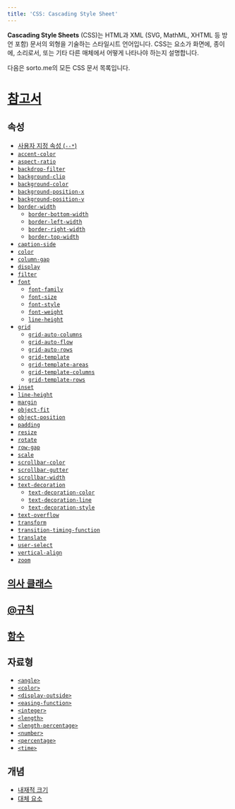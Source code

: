 ```yaml
---
title: 'CSS: Cascading Style Sheet'
---
```


**Cascading Style Sheets** (CSS)는 HTML과 XML (SVG, MathML, XHTML 등 방언 포함) 문서의 외형을 기술하는 스타일시트 언어입니다. CSS는 요소가 화면에, 종이에, 소리로서, 또는 기타 다른 매체에서 어떻게 나타나야 하는지 설명합니다.

다음은 sorto.me의 모든 CSS 문서 목록입니다.

# [참고서](./CSS/Reference)

## 속성

- [사용자 지정 속성 (`--*`)](./CSS/--*)
- [`accent-color`](./CSS/accent-color)
- [`aspect-ratio`](./CSS/aspect-ratio)
- [`backdrop-filter`](./CSS/backdrop-filter)
- [`background-clip`](./CSS/background-clip)
- [`background-color`](./CSS/background-color)
- [`background-position-x`](./CSS/background-position-x)
- [`background-position-y`](./CSS/background-position-y)
- [`border-width`](./CSS/border-width)
  - [`border-bottom-width`](./CSS/border-bottom-width)
  - [`border-left-width`](./CSS/border-left-width)
  - [`border-right-width`](./CSS/border-right-width)
  - [`border-top-width`](./CSS/border-top-width)
- [`caption-side`](./CSS/caption-side)
- [`color`](./CSS/color)
- [`column-gap`](./CSS/column-gap)
- [`display`](./CSS/display)
- [`filter`](./CSS/filter)
- [`font`](./CSS/font)
  - [`font-family`](./CSS/font-family)
  - [`font-size`](./CSS/font-size)
  - [`font-style`](./CSS/font-style)
  - [`font-weight`](./CSS/font-weight)
  - [`line-height`](./CSS/line-height)
- [`grid`](./CSS/grid)
  - [`grid-auto-columns`](./CSS/grid-auto-columns)
  - [`grid-auto-flow`](./CSS/grid-auto-flow)
  - [`grid-auto-rows`](./CSS/grid-auto-rows)
  - [`grid-template`](./CSS/grid-template)
  - [`grid-template-areas`](./CSS/grid-template-areas)
  - [`grid-template-columns`](./CSS/grid-template-columns)
  - [`grid-template-rows`](./CSS/grid-template-rows)
- [`inset`](./CSS/inset)
- [`line-height`](./CSS/line-height)
- [`margin`](./CSS/margin)
- [`object-fit`](./CSS/object-fit)
- [`object-position`](./CSS/object-position)
- [`padding`](./CSS/padding)
- [`resize`](./CSS/resize)
- [`rotate`](./CSS/rotate)
- [`row-gap`](./CSS/row-gap)
- [`scale`](./CSS/scale)
- [`scrollbar-color`](./CSS/scrollbar-color)
- [`scrollbar-gutter`](./CSS/scrollbar-gutter)
- [`scrollbar-width`](./CSS/scrollbar-width)
- [`text-decoration`](./CSS/text-decoration)
  - [`text-decoration-color`](./CSS/text-decoration-color)
  - [`text-decoration-line`](./CSS/text-decoration-line)
  - [`text-decoration-style`](./CSS/text-decoration-style)
- [`text-overflow`](./CSS/text-overflow)
- [`transform`](./CSS/transform)
- [`transition-timing-function`](./CSS/transition-timing-function)
- [`translate`](./CSS/translate)
- [`user-select`](./CSS/user-select)
- [`vertical-align`](./CSS/vertical-align)
- [`zoom`](./CSS/zoom)

## [의사 클래스](./CSS/Pseudo-classes)

<DocsUnderPath path='Web/CSS/Pseudo-classes/' />

## [@규칙](./CSS/At-rules)

<DocsUnderPath path='Web/CSS/At-rules/' />

## [함수](./CSS/Functions)

<DocsUnderPath path='Web/CSS/Functions/' />

## 자료형

- [`<angle>`](./CSS/angle)
- [`<color>`](./CSS/color_value)
- [`<display-outside>`](./CSS/display-outside)
- [`<easing-function>`](./CSS/easing-function)
- [`<integer>`](./CSS/integer)
- [`<length>`](./CSS/length)
- [`<length-percentage>`](./CSS/length-percentage)
- [`<number>`](./CSS/number)
- [`<percentage>`](./CSS/percentage)
- [`<time>`](./CSS/time)

## 개념

- [내재적 크기](./CSS/Intrinsic_size)
- [대체 요소](./CSS/Replaced_element)
